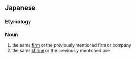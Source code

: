 ==Japanese==
{{ja-kanjitab|どう|しゃ|yomi=on}}

===Etymology===
{{prefix|同|社|t1=same|lang=ja|sort=とうしゃ'}}

===Noun===
{{ja-noun|どうしゃ}}

# the same [[firm]] or the previously mentioned firm or company
# the same [[shrine]] or the previously mentioned one